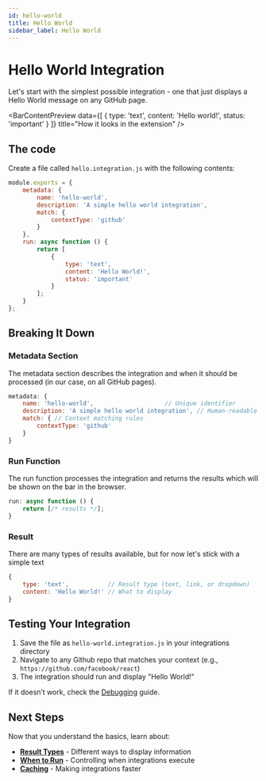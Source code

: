```yaml
---
id: hello-world
title: Hello World
sidebar_label: Hello World
---
```



# Hello World Integration

Let's start with the simplest possible integration  -  one that just displays a Hello World message on any GitHub page.

<BarContentPreview data={[
    {
      type: 'text',
      content: 'Hello world!',
      status: 'important'
    }
  ]} title="How it looks in the extension" />

## The code

Create a file called `hello.integration.js` with the following contents:
```javascript
module.exports = {
    metadata: {
        name: 'hello-world',
        description: 'A simple hello world integration',
        match: {
            contextType: 'github'
        }
    },
    run: async function () {
        return [
            {
                type: 'text',
                content: 'Hello World!',
                status: 'important'
            }
        ];
    }
};
```

## Breaking It Down

### Metadata Section

The metadata section describes the integration and when it should be processed (in our case, on all GitHub pages).

```javascript
metadata: {
    name: 'hello-world',                    // Unique identifier
    description: 'A simple hello world integration', // Human-readable description
    match: { // Context matching rules
        contextType: 'github'
    }          
}
```

### Run Function

The run function processes the integration and returns the results which will be shown on the bar in the browser.

```javascript
run: async function () {
    return [/* results */];
}
```

### Result

There are many types of results available, but for now let's stick with a simple text

```javascript
{
    type: 'text',           // Result type (text, link, or dropdown)
    content: 'Hello World!' // What to display
}
```

## Testing Your Integration

1. Save the file as `hello-world.integration.js` in your integrations directory
2. Navigate to any Github repo that matches your context (e.g., `https://github.com/facebook/react`)
3. The integration should run and display "Hello World!"

If it doesn’t work, check the [Debugging](./debugging.md) guide.

## Next Steps

Now that you understand the basics, learn about:
- **[Result Types](./result-types.mdx)** - Different ways to display information
- **[When to Run](./when-to-run.md)** - Controlling when integrations execute
- **[Caching](./caching.md)** - Making integrations faster
